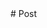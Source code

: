 
<PageTitle title="Post" />

<Sidebar />
<MDXDocs>
  <DocsAd />
  # Post
  <Author author="Manu Anish" displayName="manuanish" date="24/5/22" />
  <br />
  <NextPage
    nextPage="Editing Built-in Components"
    previousPage="PageTitle"
    prevHref="/docs/component-docs/page-title"
    nextHref="/docs/customization/editing-components"
  />
</MDXDocs>
